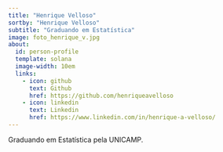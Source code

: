 ```yaml
---
title: "Henrique Velloso"
sortby: "Henrique Velloso"
subtitle: "Graduando em Estatística"
image: foto_henrique_v.jpg
about:
  id: person-profile
  template: solana
  image-width: 10em
  links:
    - icon: github
      text: Github
      href: https://github.com/henriqueavelloso
    - icon: linkedin
      text: Linkedin
      href: https://www.linkedin.com/in/henrique-a-velloso/
---
```


::: {#person-profile}
Graduando em Estatística pela UNICAMP.
:::
